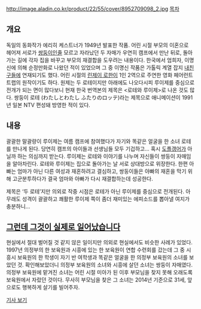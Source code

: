 http://image.aladin.co.kr/product/22/55/cover/8952709098_2.jpg
[[목차]]

== 개요 == 
 
독일의 동화작가 에리히 케스트너가 1949년 발표한 작품. 어린 시절 부모의 이혼으로 헤어져 서로가 [[쌍둥이]]인줄 모르고 자라났던 두 자매가 우연히 캠프에서 만난 뒤로, 돌아가는 길에 각자 집을 바꾸고 부모의 재결합을 도우려는 내용이다. 한국에서 엄희자, 이명신에 의해 순정만화로 나왔던 적이 있었으며 그 중 이명신 작품은 가톨릭 계열 잡지 [[내친구들]]에 연재되기도 했다. 어린 시절의 [[린제이 로한]]이 1인 2역으로 주연한 영화 페어런트 트랩의 원작이기도 하다. 원제는 두 로테이지만 아래에도 나오다시피 루이제를 중심으로 전개가 되는 면이 많다보니 현재 한국 번역본의 제목은 <로테와 루이제>로 나온 것도 많다.
쌍둥이 로테 (わたしとわたし ふたりのロッテ)라는 제목으로 애니메이션이 1991년 일본 NTV 편성돼 방영한 적이 있다.

== 내용 == 

괄괄한 말괄량이 루이제는 여름 캠프에 참여했다가 자기와 똑같은 얼굴을 한 소녀 로테를 만나게 된다. 당연히 캠프의 아이들과 선생님들 모두 기겁하고… 혹시 [[도플갱어]]가 아닐까 하는 의심까지 받는다. 루이제는 로테와 이야기를 나누며 자신들이 쌍둥이 자매임을 알아차린다. 로테와 루이제는 집으로 돌아가는 날 서로 상대방으로 위장한다. 한편 아빠는 엄마가 아닌 다른 여성과 재혼하려고 결심하고, 쌍둥이들은 아빠의 재혼을 막기 위해 고군분투하다가 결국 엄마와 아빠가 다시 재결합하는데 성공한다. 

제목은 ‘두 로테’지만 의외로 작중 시점은 로테가 아닌 루이제를 중심으로 전개된다. 아무래도 성격이 괄괄하고 쾌활한 루이제 쪽이 좀더 재미있는 에피소드를 뽑아낼 여지가 충분하니…  

== [[그런데 그것이 실제로 일어났습니다]] ==

현실에서 절대 벌어질 것 같지 않은 일이지만 의외로 현실에서도 비슷한 사례가 있었다. 1997년 의정부의 한 보육원과 시흥에 있는 한 보육원이 연합 수련회를 갔는데 그 중 시흥시 보육원의 한 학생이 자기 반 여학생과 똑같은 얼굴을 한 의정부 보육원의 소녀를 보았던 것. 확인해보았더니 의정부 보육원의 소녀와 시흥에 살던 소녀는 쌍둥이 자매였다. 의정부 보육원에 맡겨진 소녀는 어린 시절 미아가 된 이후 부모님을 찾지 못해 오래도록 보육원에서 자랐던 것이다. 무사히 부모님을 찾은 그 소녀는 2014년 기준으로 31세, 앞으로도 행복하게 살기를 빌어주자.  

[http://newslibrary.naver.com/viewer/index.nhn?articleId=1997090500289124004&edtNo=6&printCount=1&publishDate=1997-09-05&officeId=00028&pageNo=24&printNo=2976&publishType=00010 기사 보기]

